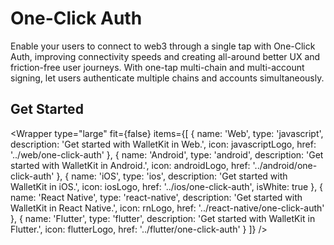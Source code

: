 

# One-Click Auth

Enable your users to connect to web3 through a single tap with One-Click Auth, improving connectivity speeds and creating all-around better UX and friction-free user journeys.
With one-tap multi-chain and multi-account signing, let users authenticate multiple chains and accounts simultaneously.

## Get Started

<Wrapper
  type="large"
  fit={false}
  items={[
    {
      name: 'Web',
      type: 'javascript',
      description: 'Get started with WalletKit in Web.',
      icon: javascriptLogo,
      href: '../web/one-click-auth'
    },
    {
      name: 'Android',
      type: 'android',
      description: 'Get started with WalletKit in Android.',
      icon: androidLogo,
      href: '../android/one-click-auth'
    },
    {
      name: 'iOS',
      type: 'ios',
      description: 'Get started with WalletKit in iOS.',
      icon: iosLogo,
      href: '../ios/one-click-auth',
      isWhite: true
    },
    {
      name: 'React Native',
      type: 'react-native',
      description: 'Get started with WalletKit in React Native.',
      icon: rnLogo,
      href: '../react-native/one-click-auth'
    },
    {
      name: 'Flutter',
      type: 'flutter',
      description: 'Get started with WalletKit in Flutter.',
      icon: flutterLogo,
      href: '../flutter/one-click-auth'
    }
  ]}
/>
